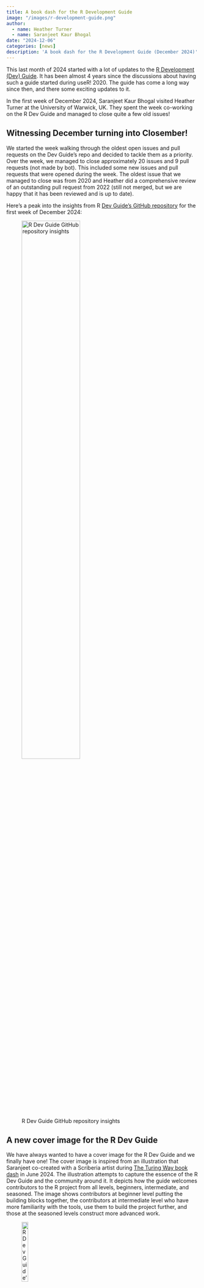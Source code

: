 ```yaml
---
title: A book dash for the R Development Guide
image: "/images/r-development-guide.png"
author:
  - name: Heather Turner
  - name: Saranjeet Kaur Bhogal
date: "2024-12-06"
categories: [news]
description: 'A book dash for the R Development Guide (December 2024)'
---
```


This last month of 2024 started with a lot of updates to the [R Development (Dev) Guide](https://contributor.r-project.org/rdevguide/). It has been almost 4 years since the discussions about having such a guide started during useR! 2020. The guide has come a long way since then, and there some exciting updates to it.

In the first week of December 2024, Saranjeet Kaur Bhogal visited Heather Turner at the University of Warwick, UK. They spent the week co-working on the R Dev Guide and managed to close quite a few old issues!

## Witnessing December turning into Closember!

We started the week walking through the oldest open issues and pull requests on the Dev Guide's repo and decided to tackle them as a priority. Over the week, we managed to close approximately 20 issues and 9 pull requests (not made by bot). This included some new issues and pull requests that were opened during the week. The oldest issue that we managed to close was from 2020 and Heather did a comprehensive review of an outstanding pull request from 2022 (still not merged, but we are happy that it has been reviewed and is up to date).

Here's a peak into the insights from R [Dev Guide's GitHub repository](https://github.com/r-devel/rdevguide) for the first week of December 2024:

![R Dev Guide GitHub repository insights](repo_contributions.png){width=60% fig-align="left"}

## A new cover image for the R Dev Guide

We have always wanted to have a cover image for the R Dev Guide and we finally have one! The cover image is inspired from an illustration that Saranjeet co-created with a Scriberia artist during [The Turing Way book dash](https://book.the-turing-way.org/community-handbook/bookdash.html) in June 2024. The illustration attempts to capture the essence of the R Dev Guide and the community around it. It depicts how the guide welcomes contributors to the R project from all levels, beginners, intermediate, and seasoned. The image shows contributors at beginner level putting the building blocks together, the contributors at intermediate level who have more familiarity with the tools, use them to build the project further, and those at the seasoned levels construct more advanced work.

![R Dev Guide's new cover image](cover_page_scriberia.png){width=20% fig-align="left"}

## Hello, Quarto!

We were aware that at some point we will migrating the R Dev Guide from [Bookdown](https://bookdown.org/) to [Quarto](https://quarto.org/). This was much faster with Ella Kaye bringing her energy and enthusiam to the task. She managed to migrate the guide to Quarto and yes, we are now live on Quarto! 

![R Dev Guide on Quarto](rdevguide_quarto_preview.png){width=60% fig-align="left"}

## Notable community contributions

During this week, we also had some notable contributions from the community. Especially, Cam Race and Carlos Cámara contributed to the guide remotely.

Overall, it was a very productive week! We are excited to see the R Dev Guide evolve further and welcome more contributors to the project. If you are interested in contributing to the R Dev Guide, please check out the [GitHub repository](https://github.com/r-devel/rdevguide) and the [Contributing guidelines](https://github.com/r-devel/rdevguide?tab=readme-ov-file#contributing).
